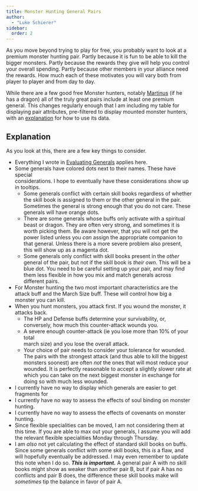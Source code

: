 ```yaml
---
title: Monster Hunting General Pairs
author: 
  - "Luke Schierer"
sidebar: 
  order: 2
---
```


As you move beyond trying to play for free, you probably want to look at a premium monster hunting pair.  Partly because it is fun to be able to kill the bigger monsters.  Partly because the rewards they give will help you control your overall spending.  Partly because other members in your alliance need the rewards. How much each of these motivates you will vary both from player to player and from day to day.

While there are a few good free Monster hunters, notably [Martinus] (if he has a dragon) all of the truly great pairs include at least one premium general.
This changes regularly enough that I am including my table for displaying pair attributes, pre-filtered to display mounted monster hunters, with an [explanation] for how to use its data.

<AttackPairs generalClass='Mounted'></AttackPairs>

## Explanation

As you look at this, there are a few key things to consider. 
* Everything I wrote in [Evaluating Generals] applies here. 
* Some generals have colored dots next to their names.  These have special    
  considerations. I hope to eventually have these considerations show up in
  tooltips.
  * Some generals conflict with certain skill books regardless of whether the 
    skill book is assigned to them or the other general in the pair. Sometimes 
    the general is strong enough that you do not care.  These generals will have
    orange dots.
  * There are some generals whose buffs only activate with a spiritual beast or 
    dragon.  They are often very strong, and sometimes it is worth picking them.
    Be aware however, that you will not get the power listed unless you *can* 
    assign the appropriate companion to that general.  Unless there is a more 
    severe problem also present, this will show up as a magenta dot.
  * Some generals only conflict with skill books present in the *other* general
    of the pair, but not if the skill book is *their own*.  This will be a 
    blue dot.  You need to be careful setting up your pair, and may find them
    less flexible in how you mix and match generals across different pairs.
* For Monster hunting the two most important characteristics are the attack
  buff and the March Size buff. These will control how big a monster you can
  kill.  
* When you hunt monsters, you attack first.  If you wound the monster, it 
  attacks back.  
  * The HP and Defense buffs determine your survivability, or, conversely, how 
    much this counter-attack wounds you.  
  * A severe enough counter-attack (ie you lose more than 10% of your total     
    march size) and you lose the overall attack.  
  * Your choice of pair needs to consider your tolerance for wounded. The
    pairs with the strongest attack (and thus able to kill the biggest monsters
    soonest) are often *not* the ones that will most reduce your wounded. It is
    perfectly reasonable to accept a slightly slower rate at which you can take
    on the next biggest monster in exchange for doing so with much less wounded.
* I currently have no way to display which generals are easier to get fragments for
* I currently have no way to assess the effects of soul binding on monster    
  hunting.
* I currently have no way to assess the effects of covenants on monster 
  hunting.
* Since flexible specialities can be moved, I am not considering them at this 
  time.  If you are able to max out your generals, I assume you will add the relevant flexible specialities Monday through Thursday. 
* I am *also* not yet calculating the effect of standard skill books on buffs.
  Since some generals conflict with some skill books, this *is* a flaw, and
  will hopefully eventually be addressed.  I may even remember to update this
  note when I do so. _**This is important.**_  A general pair A with no skill books might show as weaker than another pair B, but if pair A has no conflicts and pair B does, the difference these skill books make will *sometimes* tip the balance in favor of pair A.  


[explanation]: <./#explanation>

[Martinus]: <../../details/martinus/>

[Evaluating Generals]: <../../evaluating_generals/>